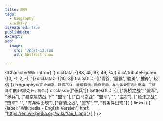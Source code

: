 ```yaml
---
title: 颜良
tags:
  - biography
  - wiki-y
isFeatured: true
publishDate:
excerpt:
seo:
  image:
    src: '/post-13.jpg'
    alt: Abstract snow

---
```



<CharacterWiki
  intro={``}
  dlcData={[83, 45, 97, 49, 74]}
  dlcAttributeFigure={[0, -1, 2, -1, 1]}
  dlcData2={[10, 3]}
  traitsDLC={['青徐', '貔貅', '骁勇', '摧锋', '轻佻']}
  biography={`正史阙字，籍贯不详。袁绍将领，颜良死后，与刘备受任追击曹操，于延津中曹操诱敌之计，被杀。`}
  dlcclass={["矛兵"]}
  battlesDLC={
    [
      ["界桥之战", "盟军", "矛兵"],
      ["易京攻防战·下", "盟军"],
      ["白马之战", "盟军", "", "主将"],
      ["延津之战", "盟军", "", "有条件出现"],
      ["官渡之战", "盟军", "", "有条件出现"]
    ]
  }
  links={
    [
      {label: "Wikipedia - English Version", href: "https://en.wikipedia.org/wiki/Yan_Liang"}
    ]
  }
/>